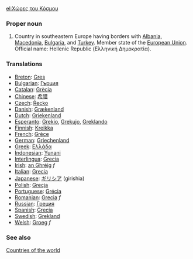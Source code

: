 [[el:Χώρες του Κόσμου]]
===Proper noun===
# Country in southeastern Europe having borders with [[Albania]], [[Macedonia]], [[Bulgaria]], and [[Turkey]]. Member state of the [[European Union]]. Official name: Hellenic Republic (Ελληνική Δημοκρατία).
===Translations===
*[[Breton]]: [[Gres]]
*[[Bulgarian]]: [[Гърция]]
*[[Catalan]]: [[Grècia]]
*[[Chinese]]: [[希腊]]
*[[Czech]]: [[Řecko]]
*[[Danish]]: [[Grækenland]]
*[[Dutch]]: [[Griekenland]]
*[[Esperanto]]: [[Grekio]], [[Grekujo]], [[Greklando]]
*[[Finnish]]: [[Kreikka]]
*[[French]]: [[Grèce]]
*[[German]]: [[Griechenland]]
*[[Greek]]: [[Ελλάδα]]
*[[Indonesian]]: [[Yunani]]
*[[Interlingua]]: [[Grecia]]
*[[Irish]]: [[an Ghréig]] ''f''
*[[Italian]]: [[Grecia]]
*[[Japanese]]: [[ギリシア]] (girishia)
*[[Polish]]: [[Grecja]]
*[[Portuguese]]: [[Grécia]]
*[[Romanian]]: [[Grecia]] ''f''
*[[Russian]]: [[Греция]]
*[[Spanish]]: [[Grecia]]
*[[Swedish]]: [[Grekland]]
*[[Welsh]]: [[Groeg]] ''f''

===See also===
[[Countries of the world]]